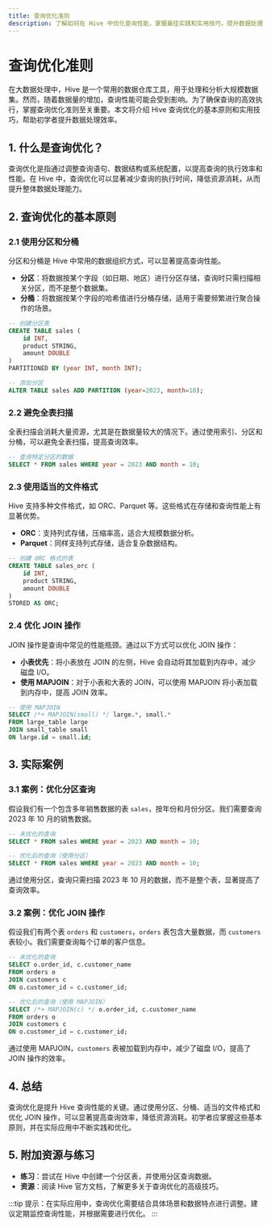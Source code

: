 ```yaml
---
title: 查询优化准则
description: 了解如何在 Hive 中优化查询性能，掌握最佳实践和实用技巧，提升数据处理效率。
---
```


# 查询优化准则

在大数据处理中，Hive 是一个常用的数据仓库工具，用于处理和分析大规模数据集。然而，随着数据量的增加，查询性能可能会受到影响。为了确保查询的高效执行，掌握查询优化准则至关重要。本文将介绍 Hive 查询优化的基本原则和实用技巧，帮助初学者提升数据处理效率。

## 1. 什么是查询优化？

查询优化是指通过调整查询语句、数据结构或系统配置，以提高查询的执行效率和性能。在 Hive 中，查询优化可以显著减少查询的执行时间，降低资源消耗，从而提升整体数据处理能力。

## 2. 查询优化的基本原则

### 2.1 使用分区和分桶

分区和分桶是 Hive 中常用的数据组织方式，可以显著提高查询性能。

- **分区**：将数据按某个字段（如日期、地区）进行分区存储，查询时只需扫描相关分区，而不是整个数据集。
- **分桶**：将数据按某个字段的哈希值进行分桶存储，适用于需要频繁进行聚合操作的场景。

```sql
-- 创建分区表
CREATE TABLE sales (
    id INT,
    product STRING,
    amount DOUBLE
)
PARTITIONED BY (year INT, month INT);

-- 添加分区
ALTER TABLE sales ADD PARTITION (year=2023, month=10);
```

### 2.2 避免全表扫描

全表扫描会消耗大量资源，尤其是在数据量较大的情况下。通过使用索引、分区和分桶，可以避免全表扫描，提高查询效率。

```sql
-- 查询特定分区的数据
SELECT * FROM sales WHERE year = 2023 AND month = 10;
```

### 2.3 使用适当的文件格式

Hive 支持多种文件格式，如 ORC、Parquet 等。这些格式在存储和查询性能上有显著优势。

- **ORC**：支持列式存储，压缩率高，适合大规模数据分析。
- **Parquet**：同样支持列式存储，适合复杂数据结构。

```sql
-- 创建 ORC 格式的表
CREATE TABLE sales_orc (
    id INT,
    product STRING,
    amount DOUBLE
)
STORED AS ORC;
```

### 2.4 优化 JOIN 操作

JOIN 操作是查询中常见的性能瓶颈。通过以下方式可以优化 JOIN 操作：

- **小表优先**：将小表放在 JOIN 的左侧，Hive 会自动将其加载到内存中，减少磁盘 I/O。
- **使用 MAPJOIN**：对于小表和大表的 JOIN，可以使用 MAPJOIN 将小表加载到内存中，提高 JOIN 效率。

```sql
-- 使用 MAPJOIN
SELECT /*+ MAPJOIN(small) */ large.*, small.*
FROM large_table large
JOIN small_table small
ON large.id = small.id;
```

## 3. 实际案例

### 3.1 案例：优化分区查询

假设我们有一个包含多年销售数据的表 `sales`，按年份和月份分区。我们需要查询 2023 年 10 月的销售数据。

```sql
-- 未优化的查询
SELECT * FROM sales WHERE year = 2023 AND month = 10;

-- 优化后的查询（使用分区）
SELECT * FROM sales WHERE year = 2023 AND month = 10;
```

通过使用分区，查询只需扫描 2023 年 10 月的数据，而不是整个表，显著提高了查询效率。

### 3.2 案例：优化 JOIN 操作

假设我们有两个表 `orders` 和 `customers`，`orders` 表包含大量数据，而 `customers` 表较小。我们需要查询每个订单的客户信息。

```sql
-- 未优化的查询
SELECT o.order_id, c.customer_name
FROM orders o
JOIN customers c
ON o.customer_id = c.customer_id;

-- 优化后的查询（使用 MAPJOIN）
SELECT /*+ MAPJOIN(c) */ o.order_id, c.customer_name
FROM orders o
JOIN customers c
ON o.customer_id = c.customer_id;
```

通过使用 MAPJOIN，`customers` 表被加载到内存中，减少了磁盘 I/O，提高了 JOIN 操作的效率。

## 4. 总结

查询优化是提升 Hive 查询性能的关键。通过使用分区、分桶、适当的文件格式和优化 JOIN 操作，可以显著提高查询效率，降低资源消耗。初学者应掌握这些基本原则，并在实际应用中不断实践和优化。

## 5. 附加资源与练习

- **练习**：尝试在 Hive 中创建一个分区表，并使用分区查询数据。
- **资源**：阅读 Hive 官方文档，了解更多关于查询优化的高级技巧。

:::tip
提示：在实际应用中，查询优化需要结合具体场景和数据特点进行调整。建议定期监控查询性能，并根据需要进行优化。
:::